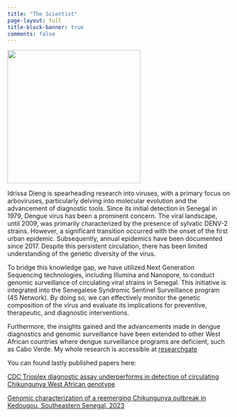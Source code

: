 ```yaml
---
title: "The Scientist"
page-layout: full
title-block-banner: true
comments: false
---
```

![](files/avatar.jpg){.rounded-circle width=300px height="300px"}

Idrissa Dieng is spearheading research into viruses, with a primary focus on arboviruses, particularly delving into molecular evolution and the advancement of diagnostic tools. Since its initial detection in Senegal in 1979, Dengue virus has been a prominent concern. The viral landscape, until 2009, was primarily characterized by the presence of sylvatic DENV-2 strains. However, a significant transition occurred with the onset of the first urban epidemic. Subsequently, annual epidemics have been documented since 2017. Despite this persistent circulation, there has been limited understanding of the genetic diversity of the virus.

To bridge this knowledge gap, we have utilized Next Generation Sequencing technologies, including Illumina and Nanopore, to conduct genomic surveillance of circulating viral strains in Senegal. This initiative is integrated into the Senegalese Syndromic Sentinel Surveillance program (4S Network). By doing so, we can effectively monitor the genetic composition of the virus and evaluate its implications for preventive, therapeutic, and diagnostic interventions.

Furthermore, the insights gained and the advancements made in dengue diagnostics and genomic surveillance have been extended to other West African countries where dengue surveillance programs are deficient, such as Cabo Verde. My whole research is accessible at [researchgate](https://www.researchgate.net/profile/Idrissa-Dieng-2)

You can found lastly published papers here:

[CDC Trioplex diagnostic assay underperforms in detection of circulating Chikungunya West African genotype](https://journals.asm.org/doi/epub/10.1128/jcm.00405-24)

[Genomic characterization of a reemerging Chikungunya outbreak in Kedougou, Southeastern Senegal, 2023](https://www.tandfonline.com/doi/10.1080/22221751.2024.2373308)

